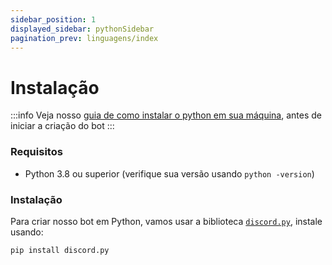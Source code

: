 ```yaml
---
sidebar_position: 1
displayed_sidebar: pythonSidebar
pagination_prev: linguagens/index
---
```


# Instalação

:::info
Veja nosso [guia de como instalar o python em sua máquina](#), antes de iniciar a criação do bot
:::

### Requisitos
- Python 3.8 ou superior (verifique sua versão usando `python -version`)

### Instalação

Para criar nosso bot em Python, vamos usar a biblioteca [`discord.py`](https://discordpy.readthedocs.io/en/stable/), instale usando:
```sh
pip install discord.py
```
